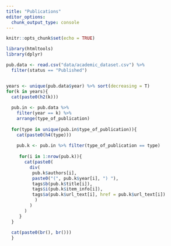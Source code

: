 ```yaml
---
title: "Publications"
editor_options: 
  chunk_output_type: console
---
```


```r
knitr::opts_chunk$set(echo = TRUE)
```

```r
library(htmltools)
library(dplyr)

pub.data <- read.csv("data/academic_dataset.csv") %>% 
  filter(status == "Published")


years <- unique(pub.data$year) %>% sort(decreasing = T)
for(k in years){
  cat(paste0(h2(k)))
  
  pub.in <- pub.data %>% 
    filter(year == k) %>% 
    arrange(type_of_publication)
  
  for(type in unique(pub.in$type_of_publication)){
    cat(paste0(h4(type)))
    
    pub.k <- pub.in %>% filter(type_of_publication == type)
    
     for(i in 1:nrow(pub.k)){
       cat(paste0(
         div(
          pub.k$authors[i], 
          paste0("(", pub.k$year[i], ") "),
          tags$b(pub.k$title[i]),
          tags$i(pub.k$item_info[i]),
          tags$a(pub.k$url_text[i], href = pub.k$url_text[i])
           )
         )
       )
     }
  }
  
  cat(paste0(br(), br()))
  }
```

